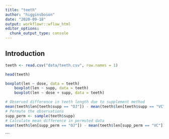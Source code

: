 ```yaml
---
title: "teeth"
author: "higginsboson"
date: "2020-09-18"
output: workflowr::wflow_html
editor_options:
  chunk_output_type: console
---
```


## Introduction

```r
teeth <- read.csv("data/teeth.csv", row.names = 1)
```


```r
head(teeth)
```

```r
boxplot(len ~ dose, data = teeth)
    boxplot(len ~ supp, data = teeth)
    boxplot(len ~ dose + supp, data = teeth)
```

```r
# Observed difference in teeth length due to supplement method
mean(teeth$len[teeth$supp == "OJ"]) - mean(teeth$len[teeth$supp == "VC"])    
# Permute the observations
supp_perm <- sample(teeth$supp)
# Calculate mean difference in permuted data
mean(teeth$len[supp_perm == "OJ"]) - mean(teeth$len[supp_perm == "VC"])
```


```

